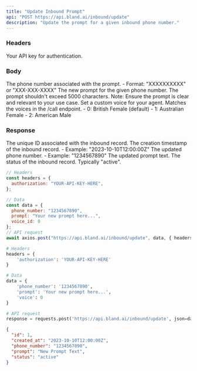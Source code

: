 ```yaml
---
title: "Update Inbound Prompt"
api: "POST https://api.bland.ai/inbound/update"
description: "Update the prompt for a given inbound phone number."
---
```


### Headers

<ParamField header="authorization" type="string">
  Your API key for authentication.
</ParamField>

### Body

<ParamField body="phone_number" type="string">
  The phone number associated with the prompt. - Format: "XXXXXXXXXX" or
  "XXX-XXX-XXXX"
</ParamField>

<ParamField body="prompt" type="string">
  The new prompt for the given phone number. The prompt shouldn't exceed 5000
  characters. Note: Ensure the prompt is clear and relevant to your use case.
</ParamField>

<ParamField body="voice_id" type="integer">
  Set a custom voice for your agent. Matches the voices in the /call endpoint.
  - 0: British Female (default)
  - 1: Australian Female
  - 2: American Male
</ParamField>

### Response

<ResponseField name="id" type="integer">
  The unique ID associated with the inbound record.
</ResponseField>

<ResponseField name="created_at" type="string">
  The creation timestamp of the inbound record. - Example:
  "2023-10-10T12:00:00Z"
</ResponseField>

<ResponseField name="phone_number" type="string">
  The updated phone number. - Example: "1234567890"
</ResponseField>

<ResponseField name="prompt" type="string">
  The updated prompt text.
</ResponseField>

<ResponseField name="status" type="string">
  The status of the inbound record. Typically "active".
</ResponseField>

<RequestExample>

```javascript UpdatePrompt.js
// Headers
const headers = {
  authorization: "YOUR-API-KEY-HERE",
};

// Data
const data = {
  phone_number: "1234567890",
  prompt: "Your new prompt here...",
  voice_id: 0
};
// API request
await axios.post("https://api.bland.ai/inbound/update", data, { headers });
```

```python UpdatePrompt.py
# Headers
headers = {
    'authorization': 'YOUR-API-KEY-HERE'
}

# Data
data = {
    'phone_number': '1234567890',
    'prompt': 'Your new prompt here...',
    'voice': 0
}

# API request
response = requests.post('https://api.bland.ai/inbound/update', json=data, headers=headers)
```

</RequestExample>

<ResponseExample>

```json Response
{
  "id": 1,
  "created_at": "2023-10-10T12:00:00Z",
  "phone_number": "1234567890",
  "prompt": "New Prompt Text",
  "status": "active"
}
```

</ResponseExample>
